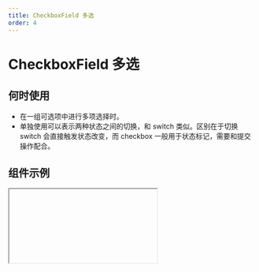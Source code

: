 ```yaml
---
title: CheckboxField 多选
order: 4
---
```


# CheckboxField 多选

## 何时使用

- 在一组可选项中进行多项选择时。
- 单独使用可以表示两种状态之间的切换，和 switch 类似。区别在于切换 switch 会直接触发状态改变，而 checkbox 一般用于状态标记，需要和提交操作配合。

## 组件示例


<Iframe url="https://www.aliwork.com/developer/check-v2?isRenderNav=false" />

## 组件属性


<AttrTable
category="form"
  dataSource={[
    {
      code: 'value',
      type: 'string[]',
      default: '-',
      desc: '当前组件默认值',
    },
    {
      code: 'itemDirection',
      type: `'hoz' | 'ver'`,
      default: `'hoz'`,
      desc: 'PC端选项排列方式',
    },
    {
      code: 'useDrawerInMobile',
      type: 'boolean',
      default: 'false',
      desc: '手机端排列方式，为true则直接平铺，为false则底部弹层',
    },
    {
      code: 'iconPosition',
      type: `'left' | 'right'`,
      default: `'left'`,
      desc: '手机端Icon位置',
    },
    {
      code: "dataSource",
      type: "[DataSource[]](/docs/components/interface#datasource)",
      default: `~~~json
[
  {
    "text": {
      "zh_CN": "选项一",
      "en_US": "Option 1",
      "type": "i18n"
    },
    "value": "1"
  },
  {
    "text": {
      "zh_CN": "选项二",
      "en_US": "Option 2",
      "type": "i18n"
    },
    "value": "2"
  },
  {
    "text": {
      "zh_CN": "选项三",
      "en_US": "Option 3",
      "type": "i18n"
    },
    "value": "3"
  }
]
      `,
      desc: "设置选项",
    },
    {
      code: 'onChange',
      type: '(value: string[]) => void' ,
      default: '',
      desc: '组件值发生改变事件',
    },
  ]}
/>
